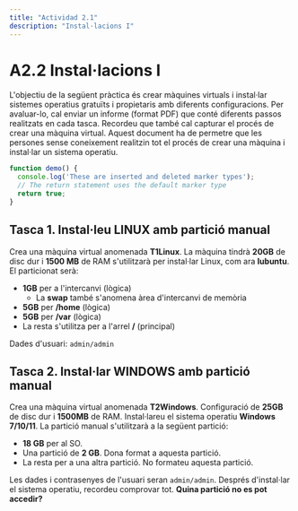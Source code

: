 ```yaml
---
title: "Actividad 2.1"
description: "Instal·lacions I"
---
```


# A2.2 Instal·lacions I

L'objectiu de la següent pràctica és crear màquines virtuals i instal·lar sistemes operatius gratuïts i propietaris amb diferents configuracions. Per avaluar-lo, cal enviar un informe (format PDF) que conté diferents passos realitzats en cada tasca. Recordeu que també cal capturar el procés de crear una màquina virtual. Aquest document ha de permetre que les persones sense coneixement realitzin tot el procés de crear una màquina i instal·lar un sistema operatiu.

```js "return true;" ins="inserted" del="deleted"
function demo() {
  console.log('These are inserted and deleted marker types');
  // The return statement uses the default marker type
  return true;
}
```
## Tasca 1. Instal·leu LINUX amb partició manual

Crea una màquina virtual anomenada **T1Linux**. La màquina tindrà **20GB** de disc dur i **1500 MB** de RAM s'utilitzarà per instal·lar Linux, com ara **lubuntu**. El particionat serà:

- **1GB** per a l'intercanvi (lògica)
  - La **swap** també s'anomena àrea d'intercanvi de memòria
- **5GB** per **/home** (lògica)
- **5GB** per **/var** (lògica)
- La resta s'utilitza per a l'arrel **/** (principal)

Dades d'usuari: `admin/admin`

## Tasca 2. Instal·lar WINDOWS amb partició manual

Crea una màquina virtual anomenada **T2Windows**. Configuració de **25GB** de disc dur i **1500MB** de RAM. Instal·lareu el sistema operatiu **Windows 7/10/11**. La partició manual s'utilitzarà a la següent partició:

- **18 GB** per al SO.
- Una partició de **2 GB**. Dona format a aquesta partició.
- La resta per a una altra partició. No formateu aquesta partició.

Les dades i contrasenyes de l'usuari seran `admin/admin`. Després d'instal·lar el sistema operatiu, recordeu comprovar tot. **Quina partició no es pot accedir?**
